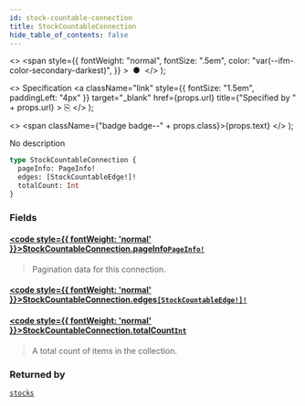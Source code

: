 ```yaml
---
id: stock-countable-connection
title: StockCountableConnection
hide_table_of_contents: false
---
```


  <>
    <span
      style={{
        fontWeight: "normal",
        fontSize: ".5em",
        color: "var(--ifm-color-secondary-darkest)",
      }}
    >
      &nbsp;●&nbsp;
    </span>
  </>
);

  <>
    Specification
    <a
      className="link"
      style={{ fontSize: "1.5em", paddingLeft: "4px" }}
      target="\_blank"
      href={props.url}
      title={"Specified by " + props.url}
    >
      ⎘
    </a>
  </>
);

  <>
    <span className={"badge badge--" + props.class}>{props.text}</span>
  </>
);

No description

```graphql
type StockCountableConnection {
  pageInfo: PageInfo!
  edges: [StockCountableEdge!]!
  totalCount: Int
}
```

### Fields

#### [<code style={{ fontWeight: 'normal' }}>StockCountableConnection.<b>pageInfo</b></code>](#)<Bullet />[`PageInfo!`](../../../api-reference/miscellaneous/objects/page-info) <Badge class="secondary" text="non-null"/> <Badge class="secondary" text="object"/>

> Pagination data for this connection.

#### [<code style={{ fontWeight: 'normal' }}>StockCountableConnection.<b>edges</b></code>](#)<Bullet />[`[StockCountableEdge!]!`](../../../api-reference/miscellaneous/objects/stock-countable-edge) <Badge class="secondary" text="non-null"/> <Badge class="secondary" text="object"/>

>

#### [<code style={{ fontWeight: 'normal' }}>StockCountableConnection.<b>totalCount</b></code>](#)<Bullet />[`Int`](../../../api-reference/miscellaneous/scalars/int) <Badge class="secondary" text="scalar"/>

> A total count of items in the collection.

### Returned by

[`stocks`](../../../api-reference/products/queries/stocks) <Badge class="secondary" text="query"/>
